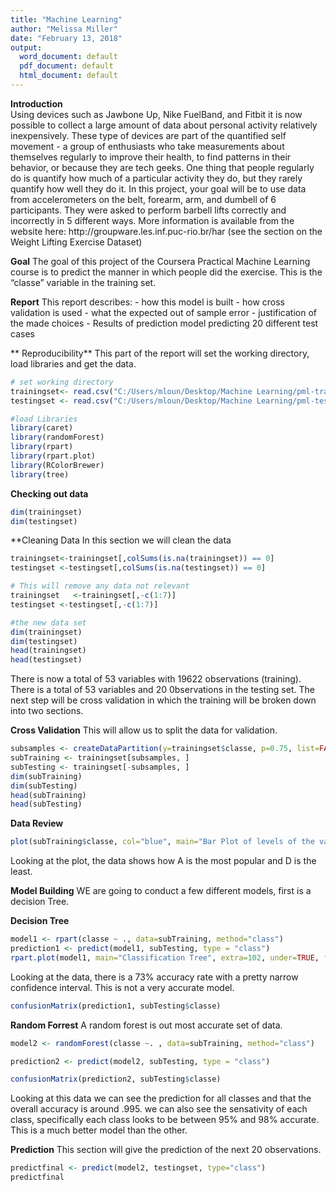 ---
title: "Machine Learning"
author: "Melissa Miller"
date: "February 13, 2018"
output:
  word_document: default
  pdf_document: default
  html_document: default
---

**Introduction**  
Using devices such as Jawbone Up, Nike FuelBand, and Fitbit it is now possible to collect a large amount of data about personal activity relatively inexpensively. These type of devices are part of the quantified self movement - a group of enthusiasts who take measurements about themselves regularly to improve their health, to find patterns in their behavior, or because they are tech geeks. One thing that people regularly do is quantify how much of a particular activity they do, but they rarely quantify how well they do it. In this project, your goal will be to use data from accelerometers on the belt, forearm, arm, and dumbell of 6 participants. They were asked to perform barbell lifts correctly and incorrectly in 5 different ways. More information is available from the website here: http://groupware.les.inf.puc-rio.br/har (see the section on the Weight Lifting Exercise Dataset)


**Goal** 
The goal of this project of the Coursera Practical Machine Learning course is to predict the manner in which people did the exercise. This is the "classe" variable in the training set.

**Report** 
This report describes:
- how this model is built
- how cross validation is used
- what the expected out of sample error 
- justification of the made choices
- Results of prediction model predicting 20 different test cases

** Reproducibility** 
This part of the report will set the working directory, load libraries and get the data.   

```{r}
# set working directory
trainingset<- read.csv("C:/Users/mloun/Desktop/Machine Learning/pml-training.csv")
testingset <- read.csv("C:/Users/mloun/Desktop/Machine Learning/pml-testing.csv")

#load Libraries 
library(caret)
library(randomForest)
library(rpart) 
library(rpart.plot)
library(RColorBrewer)
library(tree)
```

**Checking out data** 
```{r}
dim(trainingset)
dim(testingset)
```

**Cleaning Data 
In this section we will clean the data
```{r}
trainingset<-trainingset[,colSums(is.na(trainingset)) == 0]
testingset <-testingset[,colSums(is.na(testingset)) == 0]

# This will remove any data not relevant 
trainingset   <-trainingset[,-c(1:7)]
testingset <-testingset[,-c(1:7)]

#the new data set 
dim(trainingset)
dim(testingset)
head(trainingset)
head(testingset)
```
There is now a total of 53 variables with 19622 observations (training). There is a total of 53 variables and 20 0bservations in the testing set.  The next step will be cross validation in which the training will be broken down into two sections.  

**Cross Validation** 
This will allow us to split the data for validation.  
```{r}
subsamples <- createDataPartition(y=trainingset$classe, p=0.75, list=FALSE)
subTraining <- trainingset[subsamples, ] 
subTesting <- trainingset[-subsamples, ]
dim(subTraining)
dim(subTesting)
head(subTraining)
head(subTesting)
```

**Data Review** 
```{r}
plot(subTraining$classe, col="blue", main="Bar Plot of levels of the variable classe within the subTraining data set", xlab="classe levels", ylab="Frequency")
```
Looking at the plot, the data shows how A is the most popular and D is the least.  

**Model Building**
WE are going to conduct a few different models, first is a decision Tree.  

**Decision Tree** 
```{r}
model1 <- rpart(classe ~ ., data=subTraining, method="class")
prediction1 <- predict(model1, subTesting, type = "class")
rpart.plot(model1, main="Classification Tree", extra=102, under=TRUE, faclen=0)
```
Looking at the data, there is a 73% accuracy rate with a pretty narrow confidence interval. This is not a very accurate model.   
```{r}
confusionMatrix(prediction1, subTesting$classe)
```

**Random Forrest**
A random forest is out most accurate set of data.  
```{r}
model2 <- randomForest(classe ~. , data=subTraining, method="class")

prediction2 <- predict(model2, subTesting, type = "class")

confusionMatrix(prediction2, subTesting$classe)
```
Looking at this data we can see the prediction for all classes and that the overall accuracy is around .995.  we can also see the sensativity of each class, specifically each class looks to be between 95% and 98% accurate.  This is a much better model than the other.  

**Prediction** 
This section will give the prediction of the next 20 observations.  
```{r}
predictfinal <- predict(model2, testingset, type="class")
predictfinal
```


